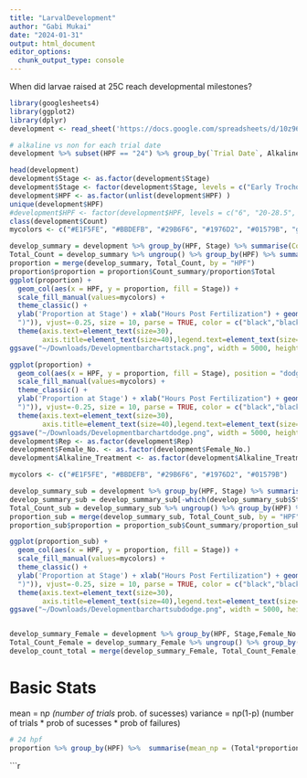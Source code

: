 ```yaml
---
title: "LarvalDevelopment"
author: "Gabi Mukai"
date: "2024-01-31"
output: html_document
editor_options: 
  chunk_output_type: console
---
```


When did larvae raised at 25C reach developmental milestones?
```r
library(googlesheets4)
library(ggplot2)
library(dplyr)
development <- read_sheet('https://docs.google.com/spreadsheets/d/10z96KBKw9umDFoErzKku8eiQMh4RgWS2MIzMLrLX6CY/edit#gid=361953853', "Normal Larval Development Summary")

# alkaline vs non for each trial date
development %>% subset(HPF == "24") %>% group_by(`Trial Date`, Alkaline_Treatment) %>% summarise(sum(Count))

head(development)
development$Stage <- as.factor(development$Stage) 
development$Stage <- factor(development$Stage, levels = c("Early Trochophore", "Pre to Mid Torsion", "Post Torsion", "Eyespot Only", "Eyespot and CT", "Eyespot but CT not viewable"))
development$HPF <- as.factor(unlist(development$HPF) )
unique(development$HPF)
#development$HPF <- factor(development$HPF, levels = c("6", "20-28.5", "44-50", "67-72"))
class(development$Count)
mycolors <- c("#E1F5FE", "#BBDEFB", "#29B6F6", "#1976D2", "#01579B", "grey")

develop_summary = development %>% group_by(HPF, Stage) %>% summarise(Count_summary = sum(Count)) 
Total_Count = develop_summary %>% ungroup() %>% group_by(HPF) %>% summarise(Total = sum(Count_summary))
proportion = merge(develop_summary, Total_Count, by = "HPF") 
proportion$proportion = proportion$Count_summary/proportion$Total
ggplot(proportion) + 
  geom_col(aes(x = HPF, y = proportion, fill = Stage)) +
  scale_fill_manual(values=mycolors) +
  theme_classic() + 
  ylab('Proportion at Stage') + xlab("Hours Post Fertilization") + geom_text(aes(x=HPF, y = c(0.95, 0.3,0.95,0.76,0.31,0.95,0.95,0.87,0.18), label = paste0("frac(",Count_summary, ",", Total, 
  ")")), vjust=-0.25, size = 10, parse = TRUE, color = c("black","black","black","black","white","black","black","black","white")) +
  theme(axis.text=element_text(size=30),
        axis.title=element_text(size=40),legend.text=element_text(size=40), legend.title = element_text(size = 40))
ggsave("~/Downloads/Developmentbarchartstack.png", width = 5000, height = 7000, units = "px")

ggplot(proportion) + 
  geom_col(aes(x = HPF, y = proportion, fill = Stage), position = "dodge2") +
  scale_fill_manual(values=mycolors) +
  theme_classic() + 
  ylab('Proportion at Stage') + xlab("Hours Post Fertilization") + geom_text(aes(x=HPF, y = proportion, label = paste0("frac(",Count_summary, ",", Total, 
  ")")), vjust=-0.25, size = 10, parse = TRUE, color = c("black","black","black","black","black","black","black","black","black"),position = position_dodge2(width = 0.9)) +
  theme(axis.text=element_text(size=30),
        axis.title=element_text(size=40),legend.text=element_text(size=40), legend.title = element_text(size = 40))
ggsave("~/Downloads/Developmentbarchartdodge.png", width = 5000, height = 7000, units = "px")
development$Rep <- as.factor(development$Rep)
development$Female_No. <- as.factor(development$Female_No.)
development$Alkaline_Treatment <- as.factor(development$Alkaline_Treatment)

mycolors <- c("#E1F5FE", "#BBDEFB", "#29B6F6", "#1976D2", "#01579B")

develop_summary_sub = development %>% group_by(HPF, Stage) %>% summarise(Count_summary = sum(Count)) 
develop_summary_sub = develop_summary_sub[-which(develop_summary_sub$Stage == "Eyespot but CT not viewable"),]
Total_Count_sub = develop_summary_sub %>% ungroup() %>% group_by(HPF) %>% summarise(Total = sum(Count_summary))
proportion_sub = merge(develop_summary_sub, Total_Count_sub, by = "HPF") 
proportion_sub$proportion = proportion_sub$Count_summary/proportion_sub$Total

ggplot(proportion_sub) + 
  geom_col(aes(x = HPF, y = proportion, fill = Stage)) +
  scale_fill_manual(values=mycolors) +
  theme_classic() + 
  ylab('Proportion at Stage') + xlab("Hours Post Fertilization") + geom_text(aes(x=HPF, y = c(0.95, 0.3,0.95,0.63,0.95,0.95,0.87), label = paste0("frac(",Count_summary, ",", Total, 
  ")")), vjust=-0.25, size = 10, parse = TRUE, color = c("black","black","black","black","black","black","black")) +
  theme(axis.text=element_text(size=30),
        axis.title=element_text(size=40),legend.text=element_text(size=40), legend.title = element_text(size = 40))
ggsave("~/Downloads/Developmentbarchartsubdodge.png", width = 5000, height = 7000, units = "px")


develop_summary_Female = development %>% group_by(HPF, Stage,Female_No.,Rep, Alkaline_Treatment) %>% summarise(Count_summary = sum(Count)) 
Total_Count_Female = develop_summary_Female %>% ungroup() %>% group_by(HPF, Female_No., Rep, Alkaline_Treatment) %>% summarise(Total = sum(Count_summary))
develop_count_total = merge(develop_summary_Female, Total_Count_Female, by = c("HPF", "Female_No.", "Rep", "Alkaline_Treatment"))


```
# Basic Stats
mean = n*p (number of trials * prob. of sucesses)
variance = n*p*(1-p) (number of trials * prob of sucesses * prob of failures)
```r
# 24 hpf
proportion %>% group_by(HPF) %>%  summarise(mean_np = (Total*proportion), variance = (Total*proportion*(1-proportion)), sd = sqrt((Total*proportion*(1-proportion))))


``` 


```r
